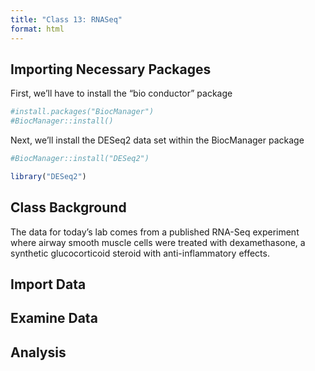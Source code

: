 ```yaml
---
title: "Class 13: RNASeq"
format: html
---
```


## Importing Necessary Packages

First, we'll have to install the "bio conductor" package
```r
#install.packages("BiocManager")
#BiocManager::install()
```
Next, we'll install the DESeq2 data set within the BiocManager package
```r
#BiocManager::install("DESeq2")
```

```r
library("DESeq2")
```

## Class Background

The data for today's lab comes from a published RNA-Seq experiment where airway smooth muscle cells were treated with dexamethasone, a synthetic glucocorticoid steroid with anti-inflammatory effects.

## Import Data

## Examine Data

## Analysis
